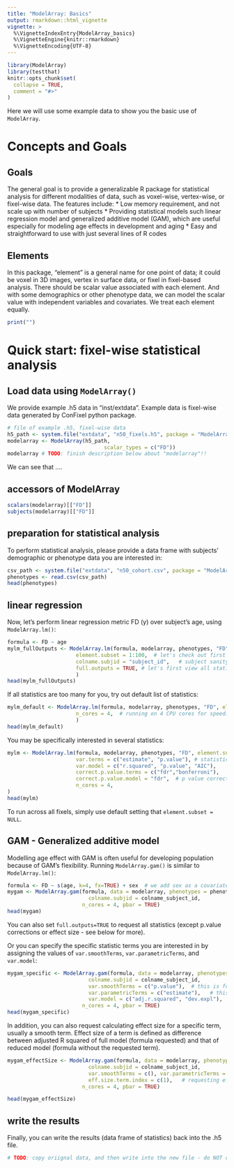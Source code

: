 ```yaml
---
title: "ModelArray: Basics"
output: rmarkdown::html_vignette
vignette: >
  %\VignetteIndexEntry{ModelArray_basics}
  %\VignetteEngine{knitr::rmarkdown}
  %\VignetteEncoding{UTF-8}
---
```


```r
library(ModelArray)
library(testthat)
knitr::opts_chunk$set(
  collapse = TRUE,
  comment = "#>"
)
```
Here we will use some example data to show you the basic use of `ModelArray`.

# Concepts and Goals
## Goals
The general goal is to provide a generalizable R package for statistical analysis for different modalities of data, such as voxel-wise, vertex-wise, or fixel-wise data. The features include:
* Low memory requirement, and not scale up with number of subjects
* Providing statistical models such linear regression model and generalized additive model (GAM), which are useful especially for modeling age effects in development and aging
* Easy and straightforward to use with just several lines of R codes


## Elements
In this package, "element" is a general name for one point of data; it could be voxel in 3D images, vertex in surface data, or fixel in fixel-based analysis. There should be scalar value associated with each element. And with some demographics or other phenotype data, we can model the scalar value with independent variables and covariates. We treat each element equally.
```r
print("")
```

# Quick start: fixel-wise statistical analysis
## Load data using `ModelArray()`
We provide example .h5 data in "inst/extdata". Example data is fixel-wise data generated by ConFixel python package. 
```r
# file of example .h5, fixel-wise data
h5_path <- system.file("extdata", "n50_fixels.h5", package = "ModelArray")
modelarray <- ModelArray(h5_path, 
                               scalar_types = c("FD"))
modelarray # TODO: finish description below about "modelarray"!!
```
We can see that ....

## accessors of ModelArray
```r
scalars(modelarray)[["FD"]]
subjects(modelarray)[["FD"]]
```

## preparation for statistical analysis
To perform statistical analysis, please provide a data frame with subjects' demographic or phenotype data you are interested in:
```r
csv_path <- system.file("extdata", "n50_cohort.csv", package = "ModelArray")
phenotypes <- read.csv(csv_path)
head(phenotypes)
```
## linear regression
Now, let's perform linear regression metric FD (y) over subject's age, using `ModelArray.lm()`:
```r
formula <- FD ~ age
mylm_fullOutputs <- ModelArray.lm(formula, modelarray, phenotypes, "FD",  # dependent variable
                      element.subset = 1:100,  # let's check out first 100 fixels
                      colname.subjid = "subject_id",   # subject sanity check will be performed: subject id in phenotypes data frame vs that in .h5 scalar data
                      full.outputs = TRUE, # let's first view all statistics
                      )
head(mylm_fullOutputs)
```
If all statistics are too many for you, try out default list of statistics:
```r
mylm_default <- ModelArray.lm(formula, modelarray, phenotypes, "FD", element.subset = 1:100,  colname.subjid = "subject_id", 
                      n_cores = 4,  # running on 4 CPU cores for speeding up
                      )
head(mylm_default)
```

You may be specifically interested in several statistics:
```r
mylm <- ModelArray.lm(formula, modelarray, phenotypes, "FD", element.subset = 1:100,  colname.subjid = "subject_id", 
                      var.terms = c("estimate", "p.value"), # statistics for terms such as intercept, age
                      var.model = c("r.squared", "p.value", "AIC"),    # statistics for the model
                      correct.p.value.terms = c("fdr","bonferroni"),   # p value corrections for terms
                      correct.p.value.model = "fdr",  # p value corrections for model
                      n_cores = 4,
)
head(mylm)
```

To run across all fixels, simply use default setting that `element.subset = NULL`.

## GAM - Generalized additive model
Modelling age effect with GAM is often useful for developing population because of GAM's flexibility. Running `ModelArray.gam()` is similar to `ModelArray.lm()`:
```r
formula <- FD ~ s(age, k=4, fx=TRUE) + sex  # we add sex as a covariate
mygam <- ModelArray.gam(formula, data = modelarray, phenotypes = phenotypes, scalar = "FD", element.subset = 1:100,
                          colname.subjid = colname_subject_id,
                        n_cores = 4, pbar = TRUE)
head(mygam)
```
You can also set `full.outputs=TRUE` to request all statistics (except p.value corrections or effect size - see below for more). 

Or you can specify the specific statistic terms you are interested in by assigning the values of `var.smoothTerms`, `var.parametricTerms`, and `var.model`:
```r
mygam_specific <- ModelArray.gam(formula, data = modelarray, phenotypes = phenotypes, scalar = "FD", element.subset = 1:100,
                          colname.subjid = colname_subject_id,
                          var.smoothTerms = c("p.value"),  # this is for smooth term, e.g. s(age) in our case
                          var.parametricTerms = c("estimate"),   # this is for parametric term, e.g. sex in our case
                          var.model = c("adj.r.squared", "dev.expl"),  # this is for the model
                        n_cores = 4, pbar = TRUE)
head(mygam_specific)
```

In addition, you can also request calculating effect size for a specific term, usually a smooth term. Effect size of a term is defined as  difference between adjusted R squared of full model (formula requested) and that of reduced model (formula without the requested term).
```r
mygam_effectSize <- ModelArray.gam(formula, data = modelarray, phenotypes = phenotypes, scalar = "FD", element.subset = 1:100,
                          colname.subjid = colname_subject_id,
                          var.smoothTerms = c(), var.parametricTerms = c(), var.model = c("adj.r.squared"),  
                          eff.size.term.index = c(1),   # requesting effect size for the 1st term on right hand side of formula, i.e. s(age) in this case
                        n_cores = 4, pbar = TRUE)

head(mygam_effectSize)
```

## write the results 
Finally, you can write the results (data frame of statistics) back into the .h5 file. 
```r
# TODO: copy oriignal data, and then write into the new file - do NOT overwrite original example data in inst/ext!!
```